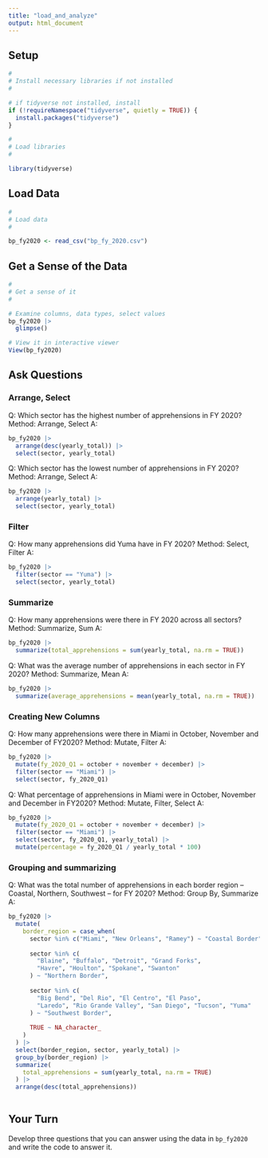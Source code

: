```yaml
---
title: "load_and_analyze"
output: html_document
---
```


## Setup

```r
#
# Install necessary libraries if not installed
#

# if tidyverse not installed, install
if (!requireNamespace("tidyverse", quietly = TRUE)) {
  install.packages("tidyverse")
}

#
# Load libraries
#

library(tidyverse)

```

## Load Data

```r
#
# Load data
#

bp_fy2020 <- read_csv("bp_fy_2020.csv")

```
## Get a Sense of the Data
```r
#
# Get a sense of it
#

# Examine columns, data types, select values
bp_fy2020 |>
  glimpse()

# View it in interactive viewer
View(bp_fy2020)

```


## Ask Questions

### Arrange, Select

Q: Which sector has the highest number of apprehensions in FY 2020?
Method: Arrange, Select
A: 
```r

bp_fy2020 |>
  arrange(desc(yearly_total)) |> 
  select(sector, yearly_total)

```

Q: Which sector has the lowest number of apprehensions in FY 2020?
Method: Arrange, Select
A: 

```r

bp_fy2020 |>
  arrange(yearly_total) |> 
  select(sector, yearly_total)

```

### Filter

Q: How many apprehensions did Yuma have in FY 2020?
Method: Select, Filter
A: 

```r

bp_fy2020 |>
  filter(sector == "Yuma") |> 
  select(sector, yearly_total)

```

### Summarize
Q: How many apprehensions were there in FY 2020 across all sectors?
Method: Summarize, Sum
A: 

```r

bp_fy2020 |>
  summarize(total_apprehensions = sum(yearly_total, na.rm = TRUE))

```

Q: What was the average number of apprehensions in each sector in FY 2020?
Method: Summarize, Mean
A: 

```r
bp_fy2020 |>
  summarize(average_apprehensions = mean(yearly_total, na.rm = TRUE))

```

### Creating New Columns 
Q: How many apprehensions were there in Miami in October, November and December of FY2020?
Method: Mutate, Filter
A: 
```r

bp_fy2020 |>
  mutate(fy_2020_Q1 = october + november + december) |>
  filter(sector == "Miami") |> 
  select(sector, fy_2020_Q1)


```

Q: What percentage of apprehensions in Miami were in October, November and December in FY2020?
Method: Mutate, Filter, Select 
A: 
```r

bp_fy2020 |>
  mutate(fy_2020_Q1 = october + november + december) |>
  filter(sector == "Miami") |> 
  select(sector, fy_2020_Q1, yearly_total) |>
  mutate(percentage = fy_2020_Q1 / yearly_total * 100)


```
### Grouping and summarizing

Q: What was the total number of apprehensions in each border region -- Coastal, Northern, Southwest -- for FY 2020?
Method: Group By, Summarize
A: 
```r
bp_fy2020 |>
  mutate(
    border_region = case_when(
      sector %in% c("Miami", "New Orleans", "Ramey") ~ "Coastal Border",
      
      sector %in% c(
        "Blaine", "Buffalo", "Detroit", "Grand Forks",
        "Havre", "Houlton", "Spokane", "Swanton"
      ) ~ "Northern Border",
      
      sector %in% c(
        "Big Bend", "Del Rio", "El Centro", "El Paso",
        "Laredo", "Rio Grande Valley", "San Diego", "Tucson", "Yuma"
      ) ~ "Southwest Border",
      
      TRUE ~ NA_character_
    )
  ) |>
  select(border_region, sector, yearly_total) |>
  group_by(border_region) |>
  summarize(
    total_apprehensions = sum(yearly_total, na.rm = TRUE)
  ) |>
  arrange(desc(total_apprehensions))
  
```

## Your Turn
Develop three questions that you can answer using the data in `bp_fy2020` and write the code to answer it.

```r


```